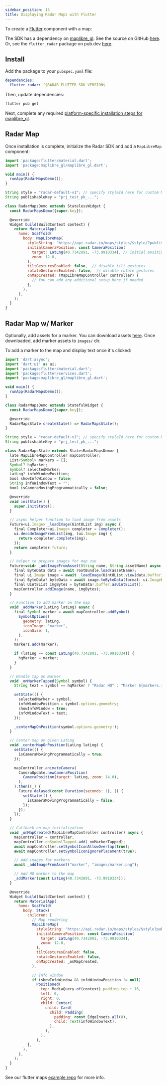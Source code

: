 ```yaml
---
sidebar_position: 13
title: Displaying Radar Maps with Flutter
---
```


To create a [Flutter](https://docs.flutter.dev/get-started/install) component with a map:

The SDK has a dependency on [maplibre_gl](https://github.com/maplibre/flutter-maplibre-gl). See the source on GitHub [here](https://github.com/radarlabs/flutter-radar). Or, see the `flutter_radar` package on pub.dev [here](https://pub.dev/packages/flutter_radar).

## Install

Add the package to your `pubspec.yaml` file:

```yaml
dependencies:
  flutter_radar: ^$RADAR_FLUTTER_SDK_VERSION$
```

Then, update dependencies:

```bash
flutter pub get
```

Next, complete any required [platform-specific installation steps for maplibre_gl](https://github.com/maplibre/flutter-maplibre-gl). 

## Radar Map
Once installation is complete, initialize the Radar SDK and add a `MapLibreMap` component:

```jsx
import 'package:flutter/material.dart';
import 'package:maplibre_gl/maplibre_gl.dart';

void main() {
  runApp(RadarMapsDemo());
}

String style = "radar-default-v1"; // specify styleId here for custom Map style
String publishableKey = "prj_test_pk_...";

class RadarMapsDemo extends StatelessWidget {
  const RadarMapsDemo({super.key});

  @override
  Widget build(BuildContext context) {
    return MaterialApp(
      home: Scaffold(
        body: MapLibreMap(
          styleString: 'https://api.radar.io/maps/styles/$style/?publishableKey=$publishableKey',
          initialCameraPosition: const CameraPosition(
            target: LatLng(40.7342891, -73.9910334), // initial position (Radar HQ)
            zoom: 12.0,
          ),
          tiltGesturesEnabled: false,  // disable tilt gestures
          rotateGesturesEnabled: false,  // disable rotate gestures
          onMapCreated: (MapLibreMapController controller) {
            // You can add any additional setup here if needed
          },
        ),
      ),
    );
  }
}
```
## Radar Map w/ Marker
Optionally, add assets for a marker. You can download assets [here](/img/radar-map-assets.zip). Once downloaded, add marker assets to ```images/``` dir.

To add a marker to the map and display text once it's clicked:

```jsx
import 'dart:async';
import 'dart:ui' as ui;
import 'package:flutter/material.dart';
import 'package:flutter/services.dart';
import 'package:maplibre_gl/maplibre_gl.dart';

void main() {
  runApp(RadarMapsDemo());
}

class RadarMapsDemo extends StatefulWidget {
  const RadarMapsDemo({super.key});

  @override
  RadarMapsState createState() => RadarMapsState();
}

String style = "radar-default-v1"; // specify styleId here for custom Map style
String publishableKey = "prj_test_pk_...";

class RadarMapsState extends State<RadarMapsDemo> {
  late MapLibreMapController mapController;
  List<Symbol> markers = [];
  Symbol? hqMarker;
  Symbol? selectedMarker;
  LatLng? infoWindowPosition;
  bool showInfoWindow = false;
  String infoWindowText = "";
  bool isCameraMovingProgrammatically = false;

  @override
  void initState() {
    super.initState();
  }

  // async helper function to load image from assets
  Future<ui.Image> _loadImage(Uint8List img) async {
    final Completer<ui.Image> completer = Completer();
    ui.decodeImageFromList(img, (ui.Image img) {
      return completer.complete(img);
    });
    return completer.future;
  }

  // helper to prepare images for map use
  Future<void> _addImageFromAsset(String name, String assetName) async {
    final ByteData data = await rootBundle.load(assetName);
    final ui.Image image = await _loadImage(Uint8List.view(data.buffer));
    final ByteData? byteData = await image.toByteData(format: ui.ImageByteFormat.png);
    final Uint8List imgBytes = byteData!.buffer.asUint8List();
    mapController.addImage(name, imgBytes);
  }

  // Function to add marker on the map
  void _addMarker(LatLng latLng) async {
    final Symbol marker = await mapController.addSymbol(
      SymbolOptions(
        geometry: latLng,
        iconImage: "marker",
        iconSize: 1,
      ),
    );
    markers.add(marker);

    if (latLng == const LatLng(40.7342891, -73.9910334)) {
      hqMarker = marker;
    }
  }

  // Handle tap on marker
  void _onMarkerTapped(Symbol symbol) {
    String text = symbol == hqMarker ? "Radar HQ" : "Marker ${markers.indexOf(symbol) + 1}";

    setState(() {
      selectedMarker = symbol;
      infoWindowPosition = symbol.options.geometry;
      showInfoWindow = true;
      infoWindowText = text;
    });

    _centerMapOnPosition(symbol.options.geometry!);
  }

  // Center map on given LatLng
  void _centerMapOnPosition(LatLng latLng) {
    setState(() {
      isCameraMovingProgrammatically = true;
    });

    mapController.animateCamera(
      CameraUpdate.newCameraPosition(
        CameraPosition(target: latLng, zoom: 14.0),
      ),
    ).then((_) {
      Future.delayed(const Duration(seconds: 1), () {
        setState(() {
          isCameraMovingProgrammatically = false;
        });
      });
    });
  }

  // Callback on map initialization
  void _onMapCreated(MapLibreMapController controller) async {
    mapController = controller;
    mapController.onSymbolTapped.add(_onMarkerTapped);
    await mapController.setSymbolIconAllowOverlap(true);
    await mapController.setSymbolIconIgnorePlacement(true);

    // Add images for markers
    await _addImageFromAsset("marker", "images/marker.png");

    // Add HQ marker to the map
    _addMarker(const LatLng(40.7342891, -73.9910334));
  }

  @override
  Widget build(BuildContext context) {
    return MaterialApp(
      home: Scaffold(
        body: Stack(
          children: [
            // Map rendering
            MapLibreMap(
              styleString: 'https://api.radar.io/maps/styles/$style?publishableKey=$publishableKey',
              initialCameraPosition: const CameraPosition(
                target: LatLng(40.7342891, -73.9910334),
                zoom: 12.0,
              ),
              tiltGesturesEnabled: false,
              rotateGesturesEnabled: false,
              onMapCreated: _onMapCreated,
            ),

            // Info window
            if (showInfoWindow && infoWindowPosition != null)
              Positioned(
                top: MediaQuery.of(context).padding.top + 16,
                left: 0,
                right: 0,
                child: Center(
                  child: Card(
                    child: Padding(
                      padding: const EdgeInsets.all(8),
                      child: Text(infoWindowText),
                    ),
                  ),
                ),
              ),
          ],
        ),
      ),
    );
  }
}
```

See our flutter maps [example repo](https://github.com/radarlabs/radar_flutter_maps_demo) for more info.

